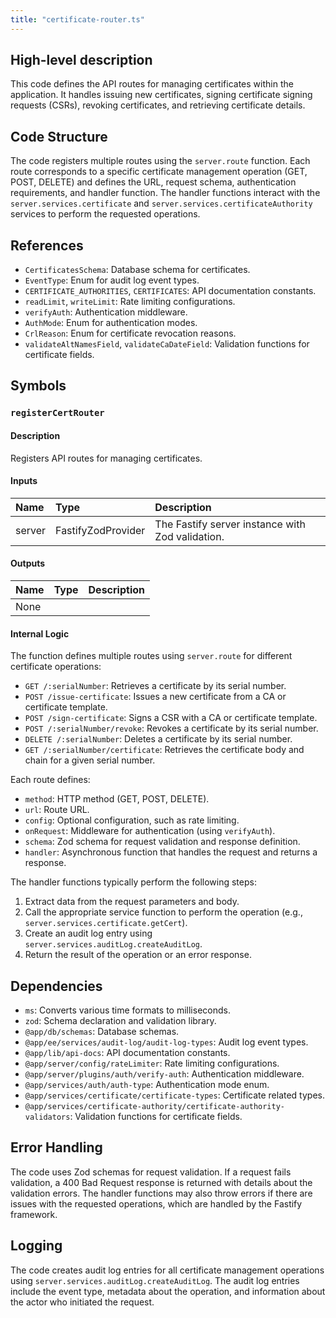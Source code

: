 ```yaml
---
title: "certificate-router.ts"
---
```


## High-level description
This code defines the API routes for managing certificates within the application. It handles issuing new certificates, signing certificate signing requests (CSRs), revoking certificates, and retrieving certificate details.

## Code Structure
The code registers multiple routes using the `server.route` function. Each route corresponds to a specific certificate management operation (GET, POST, DELETE) and defines the URL, request schema, authentication requirements, and handler function. The handler functions interact with the `server.services.certificate` and `server.services.certificateAuthority` services to perform the requested operations.

## References
- `CertificatesSchema`: Database schema for certificates.
- `EventType`: Enum for audit log event types.
- `CERTIFICATE_AUTHORITIES`, `CERTIFICATES`: API documentation constants.
- `readLimit`, `writeLimit`: Rate limiting configurations.
- `verifyAuth`: Authentication middleware.
- `AuthMode`: Enum for authentication modes.
- `CrlReason`: Enum for certificate revocation reasons.
- `validateAltNamesField`, `validateCaDateField`: Validation functions for certificate fields.

## Symbols
### `registerCertRouter`
#### Description
Registers API routes for managing certificates.

#### Inputs
| Name | Type | Description |
|:-----|:-----|:------------|
| server | FastifyZodProvider | The Fastify server instance with Zod validation. |

#### Outputs
| Name | Type | Description |
|:-----|:-----|:------------|
| None |  |  |

#### Internal Logic
The function defines multiple routes using `server.route` for different certificate operations:
- `GET /:serialNumber`: Retrieves a certificate by its serial number.
- `POST /issue-certificate`: Issues a new certificate from a CA or certificate template.
- `POST /sign-certificate`: Signs a CSR with a CA or certificate template.
- `POST /:serialNumber/revoke`: Revokes a certificate by its serial number.
- `DELETE /:serialNumber`: Deletes a certificate by its serial number.
- `GET /:serialNumber/certificate`: Retrieves the certificate body and chain for a given serial number.

Each route defines:
- `method`: HTTP method (GET, POST, DELETE).
- `url`: Route URL.
- `config`: Optional configuration, such as rate limiting.
- `onRequest`: Middleware for authentication (using `verifyAuth`).
- `schema`: Zod schema for request validation and response definition.
- `handler`: Asynchronous function that handles the request and returns a response.

The handler functions typically perform the following steps:
1. Extract data from the request parameters and body.
2. Call the appropriate service function to perform the operation (e.g., `server.services.certificate.getCert`).
3. Create an audit log entry using `server.services.auditLog.createAuditLog`.
4. Return the result of the operation or an error response.

## Dependencies
- `ms`: Converts various time formats to milliseconds.
- `zod`: Schema declaration and validation library.
- `@app/db/schemas`: Database schemas.
- `@app/ee/services/audit-log/audit-log-types`: Audit log event types.
- `@app/lib/api-docs`: API documentation constants.
- `@app/server/config/rateLimiter`: Rate limiting configurations.
- `@app/server/plugins/auth/verify-auth`: Authentication middleware.
- `@app/services/auth/auth-type`: Authentication mode enum.
- `@app/services/certificate/certificate-types`: Certificate related types.
- `@app/services/certificate-authority/certificate-authority-validators`: Validation functions for certificate fields.

## Error Handling
The code uses Zod schemas for request validation. If a request fails validation, a 400 Bad Request response is returned with details about the validation errors. The handler functions may also throw errors if there are issues with the requested operations, which are handled by the Fastify framework.

## Logging
The code creates audit log entries for all certificate management operations using `server.services.auditLog.createAuditLog`. The audit log entries include the event type, metadata about the operation, and information about the actor who initiated the request.
